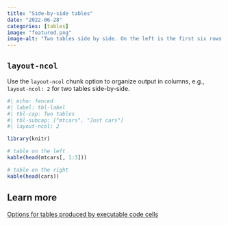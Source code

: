 ```yaml
---
title: "Side-by-side tables"
date: "2022-06-28"
categories: [tables]
image: "featured.png"
image-alt: "Two tables side by side. On the left is the first six rows and first three columns of the mtcars dataset. On the right is the first six rows and all two columns of the cars dataset."
---
```


## `layout-ncol`

Use the `layout-ncol` chunk option to organize output in columns, e.g., `layout-ncol: 2` for two tables side-by-side.

```r
#| echo: fenced
#| label: tbl-label
#| tbl-cap: Two tables
#| tbl-subcap: ["mtcars", "Just cars"]
#| layout-ncol: 2

library(knitr)

# table on the left
kable(head(mtcars[, 1:3]))

# table on the right
kable(head(cars))
```

## Learn more

[Options for tables produced by executable code cells](https://quarto.org/docs/authoring/tables.html#computations)
